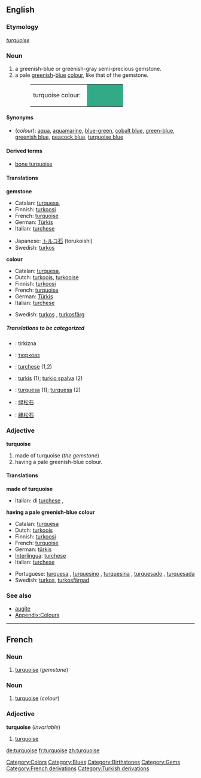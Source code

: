 {{wikipedia}}
==English==

===Etymology===
{{F.}} ''[[turquoise#French|turquoise]]''

===Noun===
{{en-noun}}
#a greenish-blue or greenish-gray semi-precious gemstone.
#a pale [[green]]ish-[[blue]] [[color|colour]], like that of the gemstone.
#:<table><tr><td>turquoise colour: &nbsp;</td><td bgcolor="#32A987" width="80">&nbsp; </td></tr></table>

====Synonyms====
*(''colour''): [[aqua]], [[aquamarine]], [[blue-green]], [[cobalt blue]], [[green-blue]], [[greenish blue]], [[peacock blue]], [[turquoise blue]]

====Derived terms====
*[[bone turquoise]]

====Translations====
'''gemstone'''
{{top}}
*Catalan: [[turquesa]], {{f}}
*Finnish: [[turkoosi]]
*French: [[turquoise#French|turquoise]] {{f}}
*German: [[Türkis]] {{m}}
*Italian: [[turchese]] {{m}}
{{mid}}
*Japanese: [[トルコ石]] (torukoishi)
*Swedish: [[turkos]] {{c}}
{{bottom}}

'''colour'''
{{top}}
*Catalan: [[turquesa]], {{f}}
*Dutch: [[turkoois]], [[turkooise]]
*Finnish: [[turkoosi]]
*French: [[turquoise#French|turquoise]] {{f}}
*German: [[Türkis]] {{n}}
*Italian: [[turchese]] {{m}}
{{mid}}
*Swedish: [[turkos]] {{c}}, [[turkosfärg]] {{c}}
{{bottom}}

=====Translations to be categorized=====
{{checktrans}}
<!--Remove this section once all of the translations below have been moved into the tables above.-->

*{{ttbc|Bosnian}}: tirkizna {{f}}
*{{ttbc|Bulgarian}}: [[тюркоаз]] {{m}}
*{{ttbc|Interlingua}}: [[turchese]] (1,2)
*{{ttbc|Lithuanian}}: [[turkis]] {{m}} (1); [[turkio spalva]] {{f}} (2)
*{{ttbc|Portuguese}}: [[turquesa]] {{f}} (1); [[turquesa]] {{m}} (2)
*{{ttbc|Chinese, Simplified}}: [[绿松石]]
*{{ttbc|Chinese, Traditional}}: [[綠松石]]

===Adjective===
'''turquoise'''
#made of turquoise (''the gemstone'')
#having a pale greenish-blue colour.

====Translations====
'''made of turquoise'''
{{top}}
*Italian: di [[turchese]] {{m}}, {{f}}
{{mid}}
{{bottom}}

'''having a pale greenish-blue colour'''
{{top}}
*Catalan: [[turquesa]] {{m}}
*Dutch: [[turkoois]] {{n}}
*Finnish: [[turkoosi]]
*French: [[turquoise#French|turquoise]] {{mf}}
*German: [[türkis]]
*[[Interlingua]]: [[turchese]]
*Italian: [[turchese]] {{mf}}
{{mid}}
*Portuguese: [[turquesa]] {{mf}}, [[turquesino]] {{m}}, [[turquesina]] {{f}}, [[turquesado]] {{m}}, [[turquesada]] {{f}}
*Swedish: [[turkos]], [[turkosfärgad]]
{{bottom}}

===See also===
*[[augite]]
*[[Wiktionary_Appendix:Colours|Appendix:Colours]]

----
==French==
===Noun===
{{fr-noun-reg|f}}

#[[turquoise#English|turquoise]] (''gemstone'')

===Noun===
{{fr-noun-reg|m}}

#[[turquoise#English|turquoise]] (''colour'')

===Adjective===
'''turquoise''' (''invariable'')

#[[turquoise#English|turquoise]]

[[Category:Colors]]
[[Category:Blues]]
[[Category:Birthstones]]
[[Category:Gems]]
[[Category:French derivations]]
[[Category:Turkish derivations]]

[[de:turquoise]]
[[fr:turquoise]]
[[zh:turquoise]]